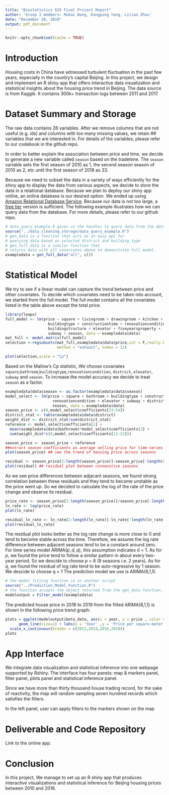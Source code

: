 ```yaml
---
title: "Biostatistics 625 Final Project Report"
author: 'Group 2 members: Mukai Wang, Kangping Yang, Litian Zhou'
date: "December 20, 2019"
output: pdf_document
---
```


```r
knitr::opts_chunk$set(cache = TRUE)
```

# Introduction
Housing costs in China have witnessed turbulent fluctuation in the past few years, especially in the country’s capital Beijing. In this project, we design and implement an R shiny app that offers interactive data visualization and statistical insights about the housing price trend in Beijing. The data source is from Kaggle. It contains 300k+ transaction logs between 2011 and 2017.

# Dataset Summary and Storage
The raw data contains 26 variables. After we remove columns that are not useful (e.g. ids) and columns with too many missing values, we retain ## variables that we are interested in. For details of the variables, please refer to our codebook in the github repo. 

In order to better explain the association between price and time, we decide to generate a new variable called `season` based on the tradetime. The `season` variable sets the first season of 2010 as 1, the second season season of 2010 as 2, etc until the first season of 2018 as 33.

Because we need to subset the data in a variety of ways efficiently for the shiny app to display the data from various aspects, we decide to store the data in a relational database. Because we plan to deploy our shiny app online, an online database is our desired option. We ended up using [Amazon Relational Database Service](https://aws.amazon.com/rds/). Because our data is not too large, a [free tier](https://aws.amazon.com/rds/free/) version is sufficient. The following example illustrates how we can query data from the database. For more details, please refer to our github repo.

```r
# data_query_example.R gives us the handler to query data from the database
source("../data_cleaning_storage/data_query_example.R")
# gen_data is a function that acts as an easy api for 
# querying data based on selected district and building type
# gen_full_data is a similar function that 
# returns data with all covariates above to demonstrate full model.
exampledata = gen_full_data("all", c())
```

# Statistical Model
We try to see if a linear model can capture the trend between price and other covariates. To decide which covariates need to be taken into account, we started from the full model. The full model contains all the covariates listed in the table above except the total price.

```r
library(leaps)
full_model <- lm(price ~ square + livingroom + drawingroom + kitchen + bathroom + floor +
                   buildingtype + constructiontime + renovationcondition + 
                   buildingstructure + elevator + fiveyearsproperty +
                   subway + season, data = exampledata$data)
mat_full <- model.matrix(full_model)
selection <-regsubsets(mat_full,exampledata$data$price,int = F,really.big = T,
                       method = "exhaust", nvmax = 11)
```

```r
plot(selection,scale = "Cp")
```

Based on the Mallow's Cp statistic, We choose covariates `square`,`bathroom`,`buildingtype`,`renovationcondition`, `district`, `elevator`, `subway` and `season`. To increase the model accuracy we decide to treat `season` as a factor.
```r
exampledata$data$season <- as.factor(exampledata$data$season)
model_select <- lm(price ~ square + bathroom + buildingtype + constructiontime +
                     renovationcondition + elevator + subway + district +
                     season, data = exampledata$data)
season_price <- c(0,model_select$coefficients[23:54])
district_stat <- table(exampledata$data$district)
weight_dist <- district_stat/sum(district_stat)
reference <- model_select$coefficients[1] +
  mean(exampledata$data$bathroom)*model_select$coefficients[3] +
  sum(weight_dist*c(0,model_select$coefficients[12:22]))
```

```r
season_price <- season_price + reference   
##extract season coefficients as average selling price for time-series references.
plot(season_price) ## see the trend of housing price across seasons
```

```r
residual <- season_price[2:length(season_price)]-season_price[-length(season_price)]
plot(residual) ## residual plot between consecutive seasons
```

As we see price differences between adjacant seasons, we found strong correlation between these residuals and they tend to become unstable as the price went up. So we decided to calculate the log of the rate of the price change and observe its residual. 
```r
price_rate <- season_price[2:length(season_price)]/season_price[-length(season_price)]
ln_rate <- log(price_rate)
plot(ln_rate)
```

```r
residual_ln_rate <- ln_rate[2:length(ln_rate)]-ln_rate[-length(ln_rate)]
plot(residual_ln_rate)
```

The residual plot looks better as the log rate change is more close to 0 and tend to become stable across the time. Therefore, we assume the log rate difference between adjacent seasons tend to be a constant around zero. For time series model ARIMA$(p,d,q)$, this assumption indicates d = 1.
As for $p$, we found the price tend to follow a similar pattern in about every two-year period. So we descide to choose $p$ = 8 (8 seasons i.e. 2 years).
As for $q$, we found the residual of log rate tend to be auto-regressive by 1 season. We descide to choose q = 1
The prediction model we use is ARIMA(8,1,1).

```r
# the model fitting function is in another script
source("../Prediction_Model_Function.R")
# the function accepts the object returned from the gen_data function.
modeloutput = Filter_model(exampledata)
```


The predicted house price in 2018 to 2019 from the fitted ARIMA(8,1,1) is shown in the following price trend graph:  

```r
plots = ggplot(modeloutput$beta_data, aes(x = year, y = price , color = class)) + 
      geom_line(size=1) + labs(x = 'Year' ,y = 'Price per square-meter in CNY') +
  scale_x_continuous(breaks = c(2012,2014,2016,2018))
plots
```


# App Interface

We integrate data visualization and statistical inference into one webpage supported by Rshiny. The interface has four panels: map & markers panel, filter panel, plots panel and statistical inference panel.

Since we have more than thirty thousand house trading record, for the sake of reactivity, the map will random sampling seven hundred records which satisfies the filters.

In the left panel, user can apply filters to the markers shown on the map



# Deliverable and Code Repository

Link to the online app.

# Conclusion

In this project, We manage to set up an R shiny app that produces interactive visualizations and statistical inference for Beijing housing prices between 2010 and 2018. 
